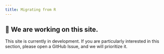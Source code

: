 ```yaml
---
title: Migrating from R
---
```


## 🚧 We are working on this site.

This site is currently in development. If you are particularly
interested in this section, please open a GitHub Issue, and we will
prioritize it.

